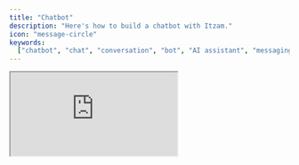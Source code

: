 ```yaml
---
title: "Chatbot"
description: "Here's how to build a chatbot with Itzam."
icon: "message-circle"
keywords:
  ["chatbot", "chat", "conversation", "bot", "AI assistant", "messaging"]
---
```


<iframe
  className="w-full aspect-video rounded-xl"
  src="https://www.youtube.com/embed/NKIk7dPRUM0"
  title="YouTube video player"
  allow="accelerometer; autoplay; clipboard-write; encrypted-media; gyroscope; picture-in-picture"
  allowFullScreen
/>

## TLDR

```ts
import Itzam from "itzam";

const itzam = new Itzam(process.env.ITZAM_API_KEY);

const workflowSlug = "turtle-chat";

// 1. Create a thread
export const createThread = async (userId: string) => {
  const thread = await itzam.threads.create({
    workflowSlug,
    // You can add more lookup keys to find the thread later
    lookupKeys: [userId],
  });

  return thread;
};

// 2. Send a message using the thread ID
export const sendMessage = async (message: string, threadId: string) => {
  const response = await itzam.streamText({
    input: message,
    threadId, // This will automatically add the older messages
  });

  return response;
};

// 3. Fetch user threads by the user ID
export const getUserThreads = async (userId: string) => {
  const threads = await itzam.threads.list(workflowSlug, {
    lookupKeys: [userId],
  });

  return threads;
};

// 4. Fetch older messages by the thread ID
export const getThreadRuns = async (threadId: string) => {
  const { runs } = await itzam.threads.getRuns(threadId);

  return runs;
};
```

## Workflow

The first thing we need to do is create a workflow. Go to the [workflows page](https://itz.am/dashboard/workflows) and click on the "New Workflow" button.

![New Workflow](/images/chatbot/new-workflow.png)

After choosing a name, a prompt and a model, now it's time to integrate it.

## Integration

Integrating a workflow is simple. First, you need to install the Itzam SDK.

```bash
npm install itzam
# or
yarn add itzam
# or
pnpm add itzam
```

Then, you can initialize the Itzam client with your API key.

```ts
import Itzam from "itzam";

const itzam = new Itzam(process.env.ITZAM_API_KEY);
```

### Sending messages

For this example, we'll create a `talkToTurtle` method that sends a message to the AI model and stream the response.

```ts
const workflowSlug = "turtle-chatbot";

export const talkToTurtle = async (message: string, threadId: string) => {
  const response = await itzam.streamText({
    input: message,
    threadId,
  });

  return response;
};
```

This is everything you need to start talking to your AI model.

### Creating threads

Threads are the conversations between the user and the AI model. To create a thread, we created a `createThread` method.

```ts
export const createThread = async (userId: string) => {
  const thread = await itzam.threads.create({
    workflowSlug,
    lookupKeys: [userId],
  });

  return thread;
};
```

Here we're adding the User ID as a lookup key to create a thread. This will allow us to fetch threads later by the user ID.

### Fetching threads

Since we're using the User ID as a lookup key, we can fetch threads in this workflow by the user ID.

```ts
export const getUserThreads = async (userId: string) => {
  const threads = await itzam.threads.list(workflowSlug, {
    lookupKeys: [userId],
  });

  return threads;
};
```

### Fetching older messages

To fetch older messages, we can use the `getRuns` method. This will return all the runs for a given thread.

```ts
export const getThreadRuns = async (threadId: string) => {
  const { runs } = await itzam.threads.getRuns(threadId);

  return runs;
};
```

The run contains the input sent by the user and the output generated by the AI model.

## Conclusion

That's it! You now have a chatbot where your users can create threads and send messages to the AI model.

You can find the complete code [here](https://github.com/itzam-ai/turtle-chat).
